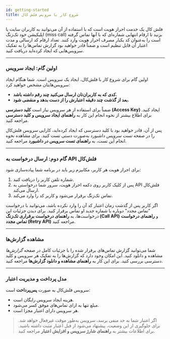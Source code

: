 ```yaml
---
id: getting-started
title: شروع کار با سرویس فلش کال
---
```


فلش کال یک خدمت احراز هویت است که با استفاده از آن می‌توانید به کاربران سایت یا اپلیکیشن خود تک‌زنگ (miss call) بزنید تا ارقام انتهایی شماره‌ای که با آنها تماس گرفته است را به‌عنوان کد یکبار مصرف احراز هویت وارد کنند. تعداد ارقام کد ارسالی و مدت اعتبار آن قابل تنظیم است و ضمناً قادر خواهید بود گزارش تماس‌ها را به تفکیک سرویس‌هایی که ایجاد کرده‌اید دریافت کنید.

---

### اولین گام: ایجاد سرویس

اولین گام برای شروع کار با فلش‌کال، ایجاد یک سرویس است. شما هنگام ایجاد سرویس‌هایتان مشخص خواهید کرد:

- **کدی که به کاربران‌تان ارسال می‌کنید چند رقم داشته باشد.**
- **بعد از گذشت چند دقیقه اعتبارش را از دست بدهد و منقضی شود.**

ضمناً برای استفاده از هر سرویس نیاز است **کلید دسترسی (Access Key)** ایجاد کنید. برای اطلاع بیشتر از نحوه انجام این کار به **راهنمای ایجاد سرویس و کلید دسترسی** مراجعه کنید.

پس از آن، قادر خواهید بود با کلید دسترسی که ایجاد کرده‌اید، کارایی سرویس فلش‌کال را در صفحه _تست سرویس_ داشبورد به‌صورت دستی تست کنید. برای مشاهده نحوه انجام این تست، به **راهنمای تست سرویس در داشبورد** مراجعه کنید.

---

### گام دوم: ارسال درخواست به API فلش‌کال

برای احراز هویت هر کاربر، مکانیزم زیر باید در برنامه شما پیاده‌سازی شود:

1. شماره تلفن کاربر را دریافت کنید.
2. پس از کلیک کاربر روی دکمه احراز هویت، سرور شما درخواستی به API فلش‌کال ارسال می‌کند.
3. تماس تک‌زنگ برقرار می‌شود و کاربر کد را وارد می‌کند.

اگر کاربر پس از گذشت زمان اعتبار کد آن را وارد نکرده باشد، می‌توانید با درخواست "تماس مجدد" دوباره با شماره جدید او تماس برقرار کنید. برای دیدن جزئیات این درخواست‌ها، به **راهنمای درخواست برقراری تک‌زنگ (Call API)** و **راهنمای درخواست تماس مجدد (Retry API)** مراجعه کنید.

---

### مشاهده گزارش‌ها

شما می‌توانید گزارش تماس‌های برقرار شده را با جزئیات کامل در صفحه _گزارش‌ها_ مشاهده و دانلود کنید. این امکان وجود دارد که گزارش‌ها را به تفکیک هر سرویس و کلید دسترسی بررسی کنید. برای این کار به **راهنمای مشاهده و دانلود گزارش‌ها** مراجعه کنید.

---

### مدل پرداخت و مدیریت اعتبار

سرویس فلش‌کال به صورت **پس‌پرداخت** است:

- هزینه ایجاد سرویس رایگان است.
- مبلغ تنها به ازای تماس‌های موفق کسر می‌شود.
- هر سرویس دارای اعتبار مجزا است.

> اگر اعتبار شما به حد منفی برسد، سرویس به‌طور موقت غیرفعال خواهد شد. برای جلوگیری از این وضعیت، پیشنهاد می‌شود از قبل اعتبار مثبت داشته باشید. برای اطلاعات بیشتر به **راهنمای شارژ سرویس و افزایش اعتبار** مراجعه کنید.
